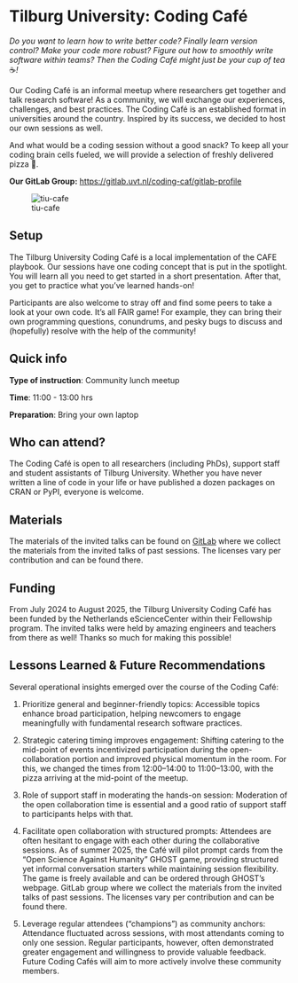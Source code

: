# Tilburg University: Coding Café {.unnumbered}

*Do you want to learn how to write better code? Finally learn version control? Make your code more robust? Figure out how to smoothly write software within teams? Then the Coding Café might just be your cup of tea* ☕*!*

Our Coding Café is an informal meetup where researchers get together and talk research software! As a community, we will exchange our experiences, challenges, and best practices. The Coding Café is an established format in universities around the country. Inspired by its success, we decided to host our own sessions as well.

And what would be a coding session without a good snack? To keep all your coding brain cells fueled, we will provide a selection of freshly delivered pizza 🍕.

**Our GitLab Group:** <https://gitlab.uvt.nl/coding-caf/gitlab-profile>

![tiu-cafe](images/tiu-cafe.jpg)

## Setup

The Tilburg University Coding Café is a local implementation of the CAFE playbook. Our sessions have one coding concept that is put in the spotlight. You will learn all you need to get started in a short presentation. After that, you get to practice what you've learned hands-on!

Participants are also welcome to stray off and find some peers to take a look at your own code. It's all FAIR game! For example, they can bring their own programming questions, conundrums, and pesky bugs to discuss and (hopefully) resolve with the help of the community!

## Quick info

**Type of instruction**: Community lunch meetup

**Time**: 11:00 - 13:00 hrs

**Preparation**: Bring your own laptop

## Who can attend?

The Coding Café is open to all researchers (including PhDs), support staff and student assistants of Tilburg University. Whether you have never written a line of code in your life or have published a dozen packages on CRAN or PyPI, everyone is welcome.

## Materials

The materials of the invited talks can be found on [GitLab](https://gitlab.uvt.nl/coding-caf/gitlab-profile) where we collect the materials from the invited talks of past sessions. The licenses vary per contribution and can be found there.

## Funding

From July 2024 to August 2025, the Tilburg University Coding Café has been funded by the Netherlands eScienceCenter within their Fellowship program. The invited talks were held by amazing engineers and teachers from there as well! Thanks so much for making this possible!

## Lessons Learned & Future Recommendations

Several operational insights emerged over the course of the Coding Café:

1.  Prioritize general and beginner-friendly topics: Accessible topics enhance broad participation, helping newcomers to engage meaningfully with fundamental research software practices.

2.  Strategic catering timing improves engagement: Shifting catering to the mid-point of events incentivized participation during the open-collaboration portion and improved physical momentum in the room. For this, we changed the times from 12:00–14:00 to 11:00–13:00, with the pizza arriving at the mid-point of the meetup.

3.  Role of support staff in moderating the hands-on session: Moderation of the open collaboration time is essential and a good ratio of support staff to participants helps with that.

4.  Facilitate open collaboration with structured prompts: Attendees are often hesitant to engage with each other during the collaborative sessions. As of summer 2025, the Café will pilot prompt cards from the "Open Science Against Humanity" GHOST game, providing structured yet informal conversation starters while maintaining session flexibility. The game is freely available and can be ordered through GHOST’s webpage. GitLab group where we collect the materials from the invited talks of past sessions. The licenses vary per contribution and can be found there.

5.  Leverage regular attendees ("champions") as community anchors: Attendance fluctuated across sessions, with most attendants coming to only one session. Regular participants, however, often demonstrated greater engagement and willingness to provide valuable feedback. Future Coding Cafés will aim to more actively involve these community members.
